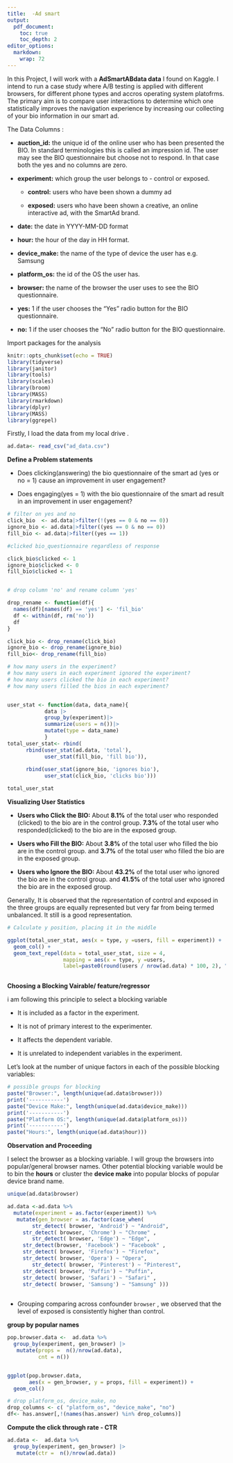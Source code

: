 ```yaml
---
title:  -Ad smart
output:
  pdf_document:
    toc: true
    toc_depth: 2
editor_options: 
  markdown: 
    wrap: 72
---
```


In this Project, I will work with a **AdSmartABdata data** I found on
Kaggle. I intend to run a case study where A/B testing is applied with
different browsers, for different phone types and accros operating
system platofrms. The primary aim is to compare user interactions to
determine which one statistically improves the navigation experience by
increasing our collecting of your bio information in our smart ad.

The Data Columns :

-   **auction_id:** the unique id of the online user who has been
    presented the BIO. In standard terminologies this is called an
    impression id. The user may see the BIO questionnaire but choose not
    to respond. In that case both the yes and no columns are zero. 

-   **experiment:** which group the user belongs to - control or
    exposed.

    -   **control:** users who have been shown a dummy ad

    -   **exposed:** users who have been shown a creative, an online
        interactive ad, with the SmartAd brand. 

-   **date:** the date in YYYY-MM-DD format

-   **hour:** the hour of the day in HH format.

-   **device_make:** the name of the type of device the user has e.g.
    Samsung

-   **platform_os:** the id of the OS the user has.

-   **browser:** the name of the browser the user uses to see the BIO
    questionnaire.

-   **yes:** 1 if the user chooses the "Yes" radio button for the BIO
    questionnaire.

-   **no:** 1 if the user chooses the "No" radio button for the BIO
    questionnaire.

Import packages for the analysis

```r
knitr::opts_chunk$set(echo = TRUE)
library(tidyverse)
library(janitor)
library(tools)
library(scales)
library(broom)
library(MASS)
library(rmarkdown)
library(dplyr)
library(MASS)
library(ggrepel)

```

Firstly, I load the data from my local drive .

```r
ad.data<- read_csv("ad_data.csv")

```

**Define a Problem statements**

-   Does clicking(answering) the bio questionnaire of the smart ad (yes
    or no = 1) cause an improvement in user engagement?

-   Does engaging(yes = 1) with the bio questionnaire of the smart ad
    result in an improvement in user engagement?

```r

# filter on yes and no 
click_bio  <- ad.data|>filter(!(yes == 0 & no == 0))
ignore_bio <- ad.data|>filter((yes == 0 & no == 0))
fill_bio <- ad.data|>filter((yes == 1))

```

```r

#clicked bio_questionnaire regardless of response

click_bio$clicked <- 1
ignore_bio$clicked <- 0
fill_bio$clicked <- 1


# drop column 'no' and rename column 'yes'

drop_rename <- function(df){
  names(df)[names(df) == 'yes'] <- 'fil_bio'
  df <- within(df, rm('no'))
  df
}

click_bio <- drop_rename(click_bio)
ignore_bio <- drop_rename(ignore_bio)
fill_bio<- drop_rename(fill_bio)
```

```r
# how many users in the experiment?
# how many users in each experiment ignored the experiment?
# how many users clicked the bio in each experiment?
# how many users filled the bios in each experiment?


user_stat <- function(data, data_name){
            data |>
            group_by(experiment)|> 
            summarize(users = n())|>
            mutate(type = data_name)
            }
total_user_stat<- rbind(
      rbind(user_stat(ad.data, 'total'), 
            user_stat(fill_bio, 'fill bio')),
      
      rbind(user_stat(ignore_bio, 'ignores bio'), 
            user_stat(click_bio, 'clicks bio')))

total_user_stat
```

**Visualizing User Statistics**

-   **Users who Click the BIO:** About **8.1%** of the total user who
    responded (clicked) to the bio are in the control group. **7.3%** of
    the total user who responded(clicked) to the bio are in the exposed
    group.

-   **Users who Fill the BIO:** About **3.8%** of the total user who
    filled the bio are in the control group. and **3.7%** of the total
    user who filled the bio are in the exposed group.

-   **Users who Ignore the BIO:** About **43.2%** of the total user who
    ignored the bio are in the control group. and **41.5%** of the total
    user who ignored the bio are in the exposed group.

Generally, It is observed that the representation of control and exposed
in the three groups are equally represented but very far from being
termed unbalanced. It still is a good representation.

```r

# Calculate y position, placing it in the middle

ggplot(total_user_stat, aes(x = type, y =users, fill = experiment)) +
  geom_col() +
  geom_text_repel(data = total_user_stat, size = 4,
                  mapping = aes(x = type, y =users, 
                  label=paste0(round(users / nrow(ad.data) * 100, 2), "%"))) 
  
```

**Choosing a Blocking Vairable/ feature/regressor**

i am following this principle to select a blocking variable\

-   It is included as a factor in the experiment.

-   It is not of primary interest to the experimenter.

-   It affects the dependent variable.

-   It is unrelated to independent variables in the experiment.

Let's look at the number of unique factors in each of the possible
blocking variables:

```r

# possible groups for blocking
paste("Browser:", length(unique(ad.data$browser)))
print('-----------')
paste("Device Make:", length(unique(ad.data$device_make)))
print('-----------')
paste("Platform OS:", length(unique(ad.data$platform_os)))
print('-----------')
paste("Hours:", length(unique(ad.data$hour)))
```

**Observation and Proceeding**

I select the browser as a blocking variable. I will group the browsers
into popular/general browser names. Other potential blocking variable
would be to bin the **hours** or cluster the **device make** into
popular blocks of popular device brand name.

```r
unique(ad.data$browser)
```

```r

ad.data <-ad.data %>%
  mutate(experiment = as.factor(experiment)) %>%
   mutate(gen_browser = as.factor(case_when(
        str_detect( browser, 'Android') ~ "Android",
     str_detect( browser, 'Chrome') ~ "Chrome" ,
        str_detect( browser, 'Edge') ~ "Edge",
     str_detect(browser, 'Facebook') ~ "Facebook" , 
     str_detect( browser, 'Firefox') ~ "Firefox",
     str_detect( browser, 'Opera') ~ "Opera",
        str_detect( browser, 'Pinterest') ~ "Pinterest",
     str_detect( browser, 'Puffin') ~ "Puffin",
     str_detect( browser, 'Safari') ~ "Safari" ,
     str_detect( browser, 'Samsung') ~ "Samsung" )))
 
```

-   Grouping comparing across confounder `browser` , we observed that
    the level of exposed is consistently higher than control.

**group by popular names**

```r
pop.browser.data <-  ad.data %>%
  group_by(experiment, gen_browser) |>
   mutate(props =  n()/nrow(ad.data),
          cnt = n())  


ggplot(pop.browser.data,
       aes(x = gen_browser, y = props, fill = experiment)) +
  geom_col() 

```

```r
# drop platform_os, device_make, no
drop_columns <- c( "platform_os", "device_make", "no")
df<- has.answer[,!(names(has.answer) %in% drop_columns)]
```

**Compute the click through rate - CTR**

```r

ad.data <-  ad.data %>%
  group_by(experiment, gen_browser) |>
   mutate(ctr =  n()/nrow(ad.data))  

```
